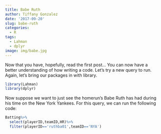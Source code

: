 ```yaml
---
title: Babe Ruth
author: Tiffany Gonzalez
date: '2017-09-20'
slug: babe-ruth
categories:
  - R
tags:
  - Lahman
  - dplyr
image: img/babe.jpg
---
```


Now that you have, hopefully, read the first post... You can now have a better understanding of how writing a code. Let's try a new query to run. Again, let's bring our packages in with library.

```r
library(Lahman)
library(dplyr)
```

Now suppose we want to just see the homerun's Babe Ruth has had during his time on the New York Yankees. For this query, we can run the following code:

```r
Batting%>%
  select(playerID,teamID,HR)%>%
  filter(playerID=='ruthba01',teamID=='NYA')
```

